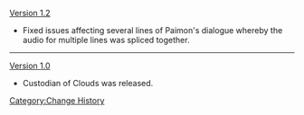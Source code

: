 [[Version 1.2]]
*Fixed issues affecting several lines of Paimon's dialogue whereby the audio for multiple lines was spliced together.
----
[[Version 1.0]]
*Custodian of Clouds was released.
<noinclude>[[Category:Change History]]</noinclude>